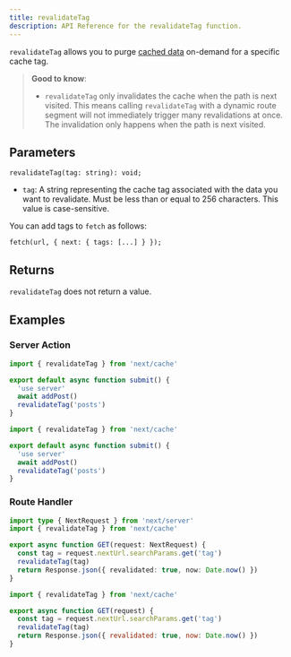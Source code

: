 ```yaml
---
title: revalidateTag
description: API Reference for the revalidateTag function.
---
```


`revalidateTag` allows you to purge [cached data](/docs/app/building-your-application/caching) on-demand for a specific cache tag.

> **Good to know**:
>
> - `revalidateTag` only invalidates the cache when the path is next visited. This means calling `revalidateTag` with a dynamic route segment will not immediately trigger many revalidations at once. The invalidation only happens when the path is next visited.

## Parameters

```tsx
revalidateTag(tag: string): void;
```

- `tag`: A string representing the cache tag associated with the data you want to revalidate. Must be less than or equal to 256 characters. This value is case-sensitive.

You can add tags to `fetch` as follows:

```tsx
fetch(url, { next: { tags: [...] } });
```

## Returns

`revalidateTag` does not return a value.

## Examples

### Server Action

```ts filename="app/actions.ts" switcher
import { revalidateTag } from 'next/cache'

export default async function submit() {
  'use server'
  await addPost()
  revalidateTag('posts')
}
```

```js filename="app/actions.js" switcher
import { revalidateTag } from 'next/cache'

export default async function submit() {
  'use server'
  await addPost()
  revalidateTag('posts')
}
```

### Route Handler

```ts filename="app/api/revalidate/route.ts" switcher
import type { NextRequest } from 'next/server'
import { revalidateTag } from 'next/cache'

export async function GET(request: NextRequest) {
  const tag = request.nextUrl.searchParams.get('tag')
  revalidateTag(tag)
  return Response.json({ revalidated: true, now: Date.now() })
}
```

```js filename="app/api/revalidate/route.js" switcher
import { revalidateTag } from 'next/cache'

export async function GET(request) {
  const tag = request.nextUrl.searchParams.get('tag')
  revalidateTag(tag)
  return Response.json({ revalidated: true, now: Date.now() })
}
```
